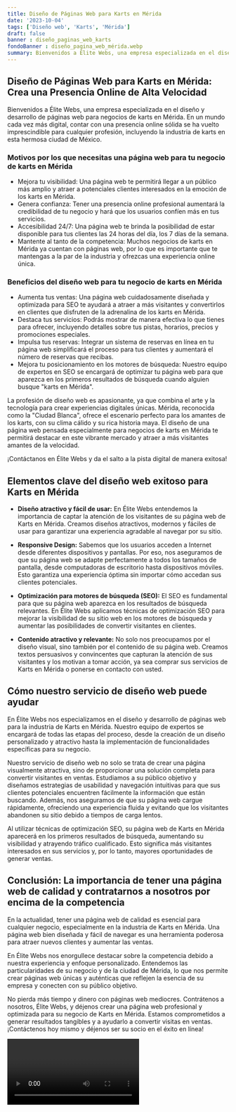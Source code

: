 ```yaml
---
title: Diseño de Páginas Web para Karts en Mérida
date: '2023-10-04'
tags: ['Diseño web', 'Karts', 'Mérida']
draft: false
banner : diseño_paginas_web_karts
fondoBanner : diseño_pagina_web_mérida.webp
summary: Bienvenidos a Élite Webs, una empresa especializada en el diseño y desarrollo de páginas web para negocios de karts en Mérida. En un mundo cada vez más digital, contar con una presencia online sólida se ha vuelto imprescindible para cualquier profesión, incluyendo la industria de karts en esta hermosa ciudad de México.
---
```


## Diseño de Páginas Web para Karts en Mérida: Crea una Presencia Online de Alta Velocidad

Bienvenidos a Élite Webs, una empresa especializada en el diseño y desarrollo de páginas web para negocios de karts en Mérida. En un mundo cada vez más digital, contar con una presencia online sólida se ha vuelto imprescindible para cualquier profesión, incluyendo la industria de karts en esta hermosa ciudad de México.

### Motivos por los que necesitas una página web para tu negocio de karts en Mérida

- Mejora tu visibilidad: Una página web te permitirá llegar a un público más amplio y atraer a potenciales clientes interesados en la emoción de los karts en Mérida. 
- Genera confianza: Tener una presencia online profesional aumentará la credibilidad de tu negocio y hará que los usuarios confíen más en tus servicios. 
- Accesibilidad 24/7: Una página web te brinda la posibilidad de estar disponible para tus clientes las 24 horas del día, los 7 días de la semana. 
- Mantente al tanto de la competencia: Muchos negocios de karts en Mérida ya cuentan con páginas web, por lo que es importante que te mantengas a la par de la industria y ofrezcas una experiencia online única.

### Beneficios del diseño web para tu negocio de karts en Mérida

- Aumenta tus ventas: Una página web cuidadosamente diseñada y optimizada para SEO te ayudará a atraer a más visitantes y convertirlos en clientes que disfruten de la adrenalina de los karts en Mérida. 
- Destaca tus servicios: Podrás mostrar de manera efectiva lo que tienes para ofrecer, incluyendo detalles sobre tus pistas, horarios, precios y promociones especiales. 
- Impulsa tus reservas: Integrar un sistema de reservas en línea en tu página web simplificará el proceso para tus clientes y aumentará el número de reservas que recibas. 
- Mejora tu posicionamiento en los motores de búsqueda: Nuestro equipo de expertos en SEO se encargará de optimizar tu página web para que aparezca en los primeros resultados de búsqueda cuando alguien busque "karts en Mérida". 

La profesión de diseño web es apasionante, ya que combina el arte y la tecnología para crear experiencias digitales únicas. Mérida, reconocida como la "Ciudad Blanca", ofrece el escenario perfecto para los amantes de los karts, con su clima cálido y su rica historia maya. El diseño de una página web pensada especialmente para negocios de karts en Mérida te permitirá destacar en este vibrante mercado y atraer a más visitantes amantes de la velocidad.

¡Contáctanos en Élite Webs y da el salto a la pista digital de manera exitosa!

<GifSeo />

<Cta />

## Elementos clave del diseño web exitoso para Karts en Mérida

- **Diseño atractivo y fácil de usar:** En Élite Webs entendemos la importancia de captar la atención de los visitantes de su página web de Karts en Mérida. Creamos diseños atractivos, modernos y fáciles de usar para garantizar una experiencia agradable al navegar por su sitio.

- **Responsive Design:** Sabemos que los usuarios acceden a Internet desde diferentes dispositivos y pantallas. Por eso, nos aseguramos de que su página web se adapte perfectamente a todos los tamaños de pantalla, desde computadoras de escritorio hasta dispositivos móviles. Esto garantiza una experiencia óptima sin importar cómo accedan sus clientes potenciales.

- **Optimización para motores de búsqueda (SEO):** El SEO es fundamental para que su página web aparezca en los resultados de búsqueda relevantes. En Élite Webs aplicamos técnicas de optimización SEO para mejorar la visibilidad de su sitio web en los motores de búsqueda y aumentar las posibilidades de convertir visitantes en clientes.

- **Contenido atractivo y relevante:** No solo nos preocupamos por el diseño visual, sino también por el contenido de su página web. Creamos textos persuasivos y convincentes que capturan la atención de sus visitantes y los motivan a tomar acción, ya sea comprar sus servicios de Karts en Mérida o ponerse en contacto con usted.

## Cómo nuestro servicio de diseño web puede ayudar

En Élite Webs nos especializamos en el diseño y desarrollo de páginas web para la industria de Karts en Mérida. Nuestro equipo de expertos se encargará de todas las etapas del proceso, desde la creación de un diseño personalizado y atractivo hasta la implementación de funcionalidades específicas para su negocio.

Nuestro servicio de diseño web no solo se trata de crear una página visualmente atractiva, sino de proporcionar una solución completa para convertir visitantes en ventas. Estudiamos a su público objetivo y diseñamos estrategias de usabilidad y navegación intuitivas para que sus clientes potenciales encuentren fácilmente la información que están buscando. Además, nos aseguramos de que su página web cargue rápidamente, ofreciendo una experiencia fluida y evitando que los visitantes abandonen su sitio debido a tiempos de carga lentos.

Al utilizar técnicas de optimización SEO, su página web de Karts en Mérida aparecerá en los primeros resultados de búsqueda, aumentando su visibilidad y atrayendo tráfico cualificado. Esto significa más visitantes interesados en sus servicios y, por lo tanto, mayores oportunidades de generar ventas.

## Conclusión: La importancia de tener una página web de calidad y contratarnos a nosotros por encima de la competencia

En la actualidad, tener una página web de calidad es esencial para cualquier negocio, especialmente en la industria de Karts en Mérida. Una página web bien diseñada y fácil de navegar es una herramienta poderosa para atraer nuevos clientes y aumentar las ventas.

En Élite Webs nos enorgullece destacar sobre la competencia debido a nuestra experiencia y enfoque personalizado. Entendemos las particularidades de su negocio y de la ciudad de Mérida, lo que nos permite crear páginas web únicas y auténticas que reflejen la esencia de su empresa y conecten con su público objetivo.

No pierda más tiempo y dinero con páginas web mediocres. Contrátenos a nosotros, Élite Webs, y déjenos crear una página web profesional y optimizada para su negocio de Karts en Mérida. Estamos comprometidos a generar resultados tangibles y a ayudarlo a convertir visitas en ventas. ¡Contáctenos hoy mismo y déjenos ser su socio en el éxito en línea!

<Video />

<CtaBot job='Karts' city='Mérida'/>

<Gmaps query='Mérida+españa+maps' />
